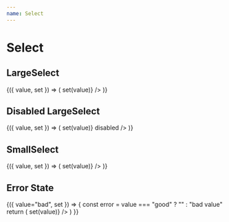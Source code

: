 ```yaml
---
name: Select
---
```



# Select

## LargeSelect

<Playground>
  <Value>
    {({ value, set }) => (
      <LargeSelect
        options={[
          {
            text: "Most Recent",
            value: "mostRecent",
          },
          {
            text: "Price",
            value: "price",
          },
          {
            text: "Estimate",
            value: "estimate",
          },
        ]}
        selected={value}
        onSelect={value => set(value)}
      />
    )}
  </Value>
</Playground>

## Disabled LargeSelect

<Playground>
  <Value>
    {({ value, set }) => (
      <LargeSelect
        options={[
          {
            text: "Most Recent",
            value: "mostRecent",
          },
          {
            text: "Price",
            value: "price",
          },
          {
            text: "Estimate",
            value: "estimate",
          },
        ]}
        selected={value}
        onSelect={value => set(value)}
        disabled
      />
    )}
  </Value>
</Playground>

## SmallSelect

<Playground>
  <Value>
    {({ value, set }) => (
      <SmallSelect
        options={[
          {
            text: "Most Recent",
            value: "mostRecent",
          },
          {
            text: "Price",
            value: "price",
          },
          {
            text: "Estimate",
            value: "estimate",
          },
        ]}
        selected={value}
        onSelect={value => set(value)}
      />
    )}
  </Value>
</Playground>

## Error State

<Playground>
  <Value>
    {({ value="bad", set }) => {
      const error = value === "good" ? "" : "bad value"
      return (
        <LargeSelect
          error={error}
          options={[
            {
              text: "Good",
              value: "good",
            },
            {
              text: "Bad",
              value: "bad",
            },
          ]}
          selected={value}
          onSelect={value => set(value)}
        />
      )
    }}
  </Value>
</Playground>
